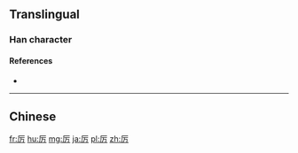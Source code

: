 {{also|厲}}
==Translingual==

===Han character===
{{Han char|rn=27|rad=厂|as=03|sn=5|four=|canj=一一尸 (MMS)|ids=⿸[[厂]][[万]]}}

====References====
* {{Han ref|kx=0160.251|dkj=02902|dj=0367.110|hdz=10068.080|uh=5389|ud=21385}}

----

==Chinese==
{{zh-see|厲}}

[[fr:厉]]
[[hu:厉]]
[[mg:厉]]
[[ja:厉]]
[[pl:厉]]
[[zh:厉]]